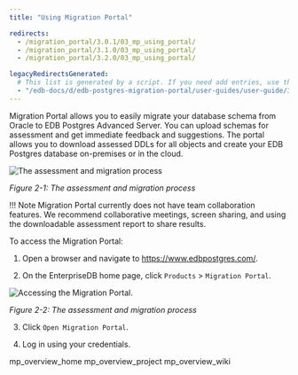 ```yaml
---
title: "Using Migration Portal"

redirects:
  - /migration_portal/3.0.1/03_mp_using_portal/
  - /migration_portal/3.1.0/03_mp_using_portal/
  - /migration_portal/3.2.0/03_mp_using_portal/

legacyRedirectsGenerated:
  # This list is generated by a script. If you need add entries, use the `legacyRedirects` key.
  - "/edb-docs/d/edb-postgres-migration-portal/user-guides/user-guide/3.0.1/mp_using_portal.html"
---
```


<div id="mp_using_portal" class="registered_link"></div>

Migration Portal allows you to easily migrate your database schema from Oracle to EDB Postgres Advanced Server. You can upload schemas for assessment and get immediate feedback and suggestions. The portal allows you to download assessed DDLs for all objects and create your EDB Postgres database on-premises or in the cloud.

![The assessment and migration process](../images/mp_using_portal.png)

*Figure 2-1: The assessment and migration process*

!!! Note
    Migration Portal currently does not have team collaboration features. We recommend collaborative meetings, screen sharing, and using the downloadable assessment report to share results.

To access the Migration Portal:

1.  Open a browser and navigate to <https://www.edbpostgres.com/>.

2.  On the EnterpriseDB home page, click `Products` > `Migration Portal`.

![Accessing the Migration Portal.](../images/mp_using_portal_accessing.png)

*Figure 2-2: The assessment and migration process*

3.  Click `Open Migration Portal`.

4.  Log in using your credentials.

<div class="toctree" maxdepth="3">

mp_overview_home mp_overview_project mp_overview_wiki

</div>

